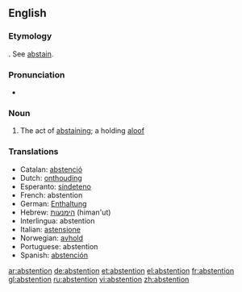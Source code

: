 ==English==

===Etymology===
{{F.}}.  See [[abstain]].

===Pronunciation===
*{{audio|en-us-abstention.ogg|Audio (US)}}

===Noun===
{{en-noun}}

# The act of [[abstaining]]; a holding [[aloof]]

{{rfc-level|Translations at L3+}}

===Translations===
*Catalan: [[abstenció]] {{f}}
*Dutch: [[onthouding]] {{f}}
*Esperanto: [[sindeteno]]
*French: abstention {{f}}
*German: [[Enthaltung]] {{f}}
*Hebrew: [[הימנעות]] (himan'ut) {{f}}
*Interlingua: abstention
*Italian: [[astensione]]
*Norwegian: [[avhold]] {{n}}
*Portuguese: abstention
*Spanish: [[abstención]] {{f}}

[[ar:abstention]]
[[de:abstention]]
[[et:abstention]]
[[el:abstention]]
[[fr:abstention]]
[[gl:abstention]]
[[ru:abstention]]
[[vi:abstention]]
[[zh:abstention]]